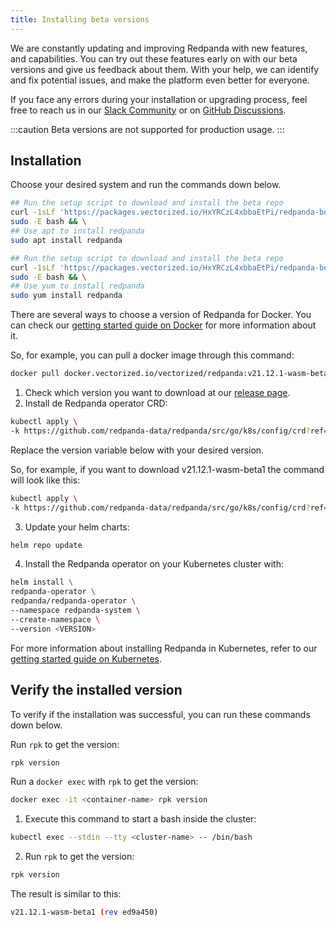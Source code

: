 ```yaml
---
title: Installing beta versions
---
```



We are constantly updating and improving Redpanda with new features, and capabilities. You can try out these features early on with our beta versions and give us feedback about them. With your help, we can identify and fix potential issues, and make the platform even better for everyone. 

If you face any errors during your installation or upgrading process, feel free to reach us in our [Slack Community](https://join.slack.com/t/redpandacommunity/shared_invite/zt-ng2ze1uv-l5VMWSGQHB9gp47~kNnYGA/) or on [GitHub Discussions](https://github.com/vectorizedio/redpanda/discussions). 

:::caution
Beta versions are not supported for production usage. 
:::

## Installation
Choose your desired system and run the commands down below. 

<Tabs>
  <TabItem value="install-debian" label="Debian/Ubuntu" default>

```bash
## Run the setup script to download and install the beta repo
curl -1sLf 'https://packages.vectorized.io/HxYRCzL4xbbaEtPi/redpanda-beta/setup.deb.sh' | 
sudo -E bash && \
## Use apt to install redpanda
sudo apt install redpanda
```
  </TabItem>
  <TabItem value="install-fedora" label="Fedora/RedHat/Amazon Linux" default>

```bash
## Run the setup script to download and install the beta repo
curl -1sLf 'https://packages.vectorized.io/HxYRCzL4xbbaEtPi/redpanda-beta/setup.deb.sh' | 
sudo -E bash && \
## Use yum to install redpanda
sudo yum install redpanda
```
  </TabItem>
  <TabItem value="install-docker" label="Docker" default>

There are several ways to choose a version of Redpanda for Docker. You can check our [getting started guide on Docker](quick-start-docker) for more information about it.

So, for example, you can pull a docker image through this command:

```bash
docker pull docker.vectorized.io/vectorized/redpanda:v21.12.1-wasm-beta1
```
  
  </TabItem>
  <TabItem value="install-Kubernetes" label="Kubernetes" default>

1. Check which version you want to download at our [release page](https://github.com/redpanda-data/redpanda/tags).
2. Install de Redpanda operator CRD: 

```bash
kubectl apply \
-k https://github.com/redpanda-data/redpanda/src/go/k8s/config/crd?ref=<VERSION>
```

  Replace the version variable below with your desired version.


  So, for example, if you want to download v21.12.1-wasm-beta1 the command will look like this:

```bash
kubectl apply \
-k https://github.com/redpanda-data/redpanda/src/go/k8s/config/crd?ref=v21.12.1-wasm-beta1
```

3. Update your helm charts:

```bash
helm repo update
```

4. Install the Redpanda operator on your Kubernetes cluster with:

```bash
helm install \
redpanda-operator \
redpanda/redpanda-operator \
--namespace redpanda-system \
--create-namespace \
--version <VERSION>
```
For more information about installing Redpanda in Kubernetes, refer to our [getting started guide on Kubernetes](quick-start-kubernetes).

  </TabItem>
</Tabs>


## Verify the installed version

To verify if the installation was successful, you can run these commands down below.

<Tabs>
  <TabItem value="verify-install" label="Linux" default>

Run `rpk` to get the version:

```bash
rpk version
```

  </TabItem>
  <TabItem value="verify-docker" label="Docker" default>

Run a `docker exec` with `rpk` to get the version:

```bash
docker exec -it <container-name> rpk version 
```

  </TabItem>
  <TabItem value="verify-kubernetes" label="Kubernetes" default>

1. Execute this command to start a bash inside the cluster:

```bash
kubectl exec --stdin --tty <cluster-name> -- /bin/bash
```

2. Run `rpk` to get the version:

```bash
rpk version
```

  </TabItem>
</Tabs>

The result is similar to this:

```bash
v21.12.1-wasm-beta1 (rev ed9a450)
```

